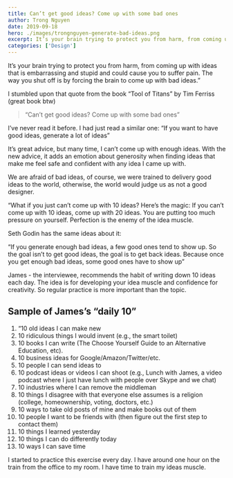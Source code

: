 ```yaml
---
title: Can’t get good ideas? Come up with some bad ones
author: Trong Nguyen
date: 2019-09-18
hero: ./images/trongnguyen-generate-bad-ideas.png
excerpt: It’s your brain trying to protect you from harm, from coming up with ideas that is embarrassing and stupid and could cause you to suffer pain. The way you shut off is by forcing the brain to come up with bad ideas.
categories: ['Design']
---
```


It’s your brain trying to protect you from harm, from coming up with ideas that is embarrassing and stupid and could cause you to suffer pain. The way you shut off is by forcing the brain to come up with bad ideas.”

I stumbled upon that quote from the book “Tool of Titans” by Tim Ferriss (great book btw)

> “Can’t get good ideas? Come up with some bad ones”  
>   
I’ve never read it before. I had just read a similar one: “If you want to have good ideas, generate a lot of ideas”

It’s great advice, but many time, I can’t come up with enough ideas.
With the new advice, it adds an emotion about generosity when finding ideas that make me feel safe and confident with any idea I came up with.

We are afraid of bad ideas, of course, we were trained to delivery good ideas to the world, otherwise, the world would judge us as not a good designer.

“What if you just can’t come up with 10 ideas? Here’s the magic: If you can’t come up with 10 ideas, come up with 20 ideas. You are putting too much pressure on yourself. Perfection is the enemy of the idea muscle.

Seth Godin has the same ideas about it:

“If you generate enough bad ideas, a few good ones tend to show up. So the goal isn’t to get good ideas, the goal is to get back ideas. Because once you get enough bad ideas, some good ones have to show up”

James - the interviewee, recommends the habit of writing down 10 ideas each day. The idea is for developing your idea muscle and confidence for creativity. So regular practice is more important than the topic.

## Sample of James’s “daily 10”
1. “10 old ideas I can make new
2. 10 ridiculous things I would invent (e.g., the smart toilet)
3. 10 books I can write (The Choose Yourself Guide to an Alternative Education, etc).
4. 10 business ideas for Google/Amazon/Twitter/etc.
5. 10 people I can send ideas to
6. 10 podcast ideas or videos I can shoot (e.g., Lunch with James, a video podcast where I just have lunch with people over Skype and we chat)
7. 10 industries where I can remove the middleman
8. 10 things I disagree with that everyone else assumes is a religion (college, homeownership, voting, doctors, etc.)
9. 10 ways to take old posts of mine and make books out of them
10. 10 people I want to be friends with (then figure out the first step to contact them)
11. 10 things I learned yesterday
12. 10 things I can do differently today
13. 10 ways I can save time

I started to practice this exercise every day. I have around one hour on the train from the office to my room. I have time to train my ideas muscle.
